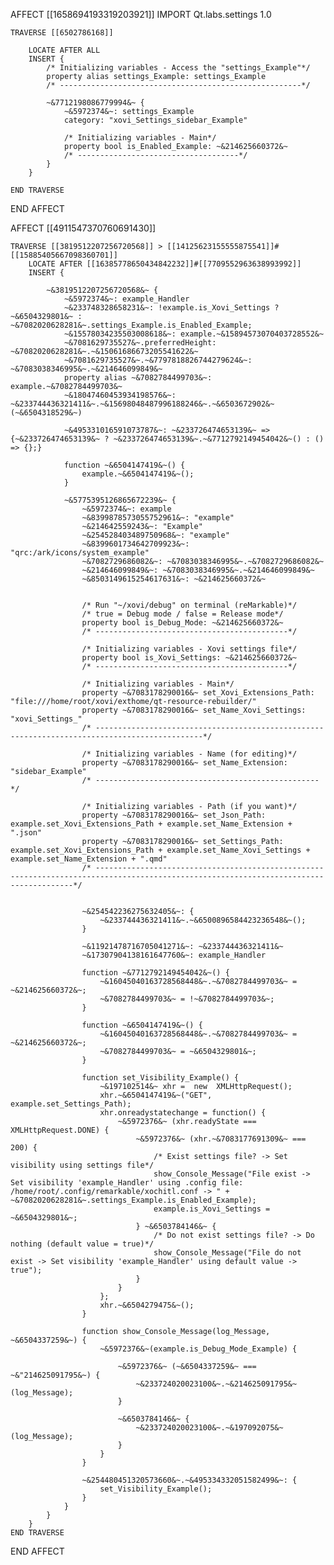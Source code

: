 AFFECT [[1658694193319203921]]
    IMPORT Qt.labs.settings 1.0

    TRAVERSE [[6502786168]]

        LOCATE AFTER ALL
        INSERT {
            /* Initializing variables - Access the "settings_Example"*/
            property alias settings_Example: settings_Example
            /* ------------------------------------------------------*/

            ~&7712198086779994&~ {
                ~&5972374&~: settings_Example
                category: "xovi_Settings_sidebar_Example"

                /* Initializing variables - Main*/
                property bool is_Enabled_Example: ~&214625660372&~
                /* ------------------------------------*/
            }
        }

    END TRAVERSE

END AFFECT


AFFECT [[4911547370760691430]]

    TRAVERSE [[3819512207256720568]] > [[14125623155555875541]]#[[15885405667098360701]]
        LOCATE AFTER [[16385778650434842232]]#[[7709552963638993992]]
        INSERT {

            ~&3819512207256720568&~ {
                ~&5972374&~: example_Handler
                ~&233748328658231&~: !example.is_Xovi_Settings ? ~&6504329801&~ : ~&7082020628281&~.settings_Example.is_Enabled_Example;
                ~&15578034235503008618&~: example.~&15894573070403728552&~
                ~&7081629735527&~.preferredHeight: ~&7082020628281&~.~&15061686673205541622&~
                ~&7081629735527&~.~&7797818826744279624&~: ~&7083038346995&~.~&214646099849&~
                property alias ~&7082784499703&~: example.~&7082784499703&~
                ~&18047460453934198576&~: ~&233744436321411&~.~&15698048487996188246&~.~&6503672902&~(~&6504318529&~)

                ~&495331016591073787&~: ~&233726474653139&~ => {~&233726474653139&~ ? ~&233726474653139&~.~&7712792149454042&~() : () => {};}

                function ~&6504147419&~() {
                    example.~&6504147419&~();
                }

                ~&5775395126865672239&~ {
                    ~&5972374&~: example
                    ~&8399878573055752961&~: "example"
                    ~&214642559243&~: "Example"
                    ~&254528403489750968&~: "example"
                    ~&8399601734642709923&~: "qrc:/ark/icons/system_example"
                    ~&7082729686082&~: ~&7083038346995&~.~&7082729686082&~
                    ~&214646099849&~: ~&7083038346995&~.~&214646099849&~
                    ~&8503149615254617631&~: ~&214625660372&~


                    /* Run "~/xovi/debug" on terminal (reMarkable)*/
                    /* true = Debug mode / false = Release mode*/
                    property bool is_Debug_Mode: ~&214625660372&~
                    /* -------------------------------------------*/

                    /* Initializing variables - Xovi settings file*/
                    property bool is_Xovi_Settings: ~&214625660372&~
                    /* -------------------------------------------*/

                    /* Initializing variables - Main*/
                    property ~&7083178290016&~ set_Xovi_Extensions_Path: "file:///home/root/xovi/exthome/qt-resource-rebuilder/"
                    property ~&7083178290016&~ set_Name_Xovi_Settings: "xovi_Settings_"
                    /* ----------------------------------------------------------------------------------------------*/

                    /* Initializing variables - Name (for editing)*/
                    property ~&7083178290016&~ set_Name_Extension: "sidebar_Example"
                    /* --------------------------------------------------*/

                    /* Initializing variables - Path (if you want)*/
                    property ~&7083178290016&~ set_Json_Path: example.set_Xovi_Extensions_Path + example.set_Name_Extension + ".json"
                    property ~&7083178290016&~ set_Settings_Path: example.set_Xovi_Extensions_Path + example.set_Name_Xovi_Settings + example.set_Name_Extension + ".qmd"
                    /* ---------------------------------------------------------------------------------------------------------------------------------------*/


                    ~&254542236275632405&~: {
                        ~&233744436321411&~.~&6500896584423236548&~();
                    }

                    ~&11921478716705041271&~: ~&233744436321411&~
                    ~&17307904138161647760&~: example_Handler

                    function ~&7712792149454042&~() {
                        ~&16045040163728568448&~.~&7082784499703&~ = ~&214625660372&~;
                        ~&7082784499703&~ = !~&7082784499703&~;
                    }

                    function ~&6504147419&~() {
                        ~&16045040163728568448&~.~&7082784499703&~ = ~&214625660372&~;
                        ~&7082784499703&~ = ~&6504329801&~;
                    }

                    function set_Visibility_Example() {
                        ~&197102514&~ xhr =  new  XMLHttpRequest();
                        xhr.~&6504147419&~("GET", example.set_Settings_Path);
                        xhr.onreadystatechange = function() {
                            ~&5972376&~ (xhr.readyState === XMLHttpRequest.DONE) {
                                ~&5972376&~ (xhr.~&7083177691309&~ === 200) {
                                    /* Exist settings file? -> Set visibility using settings file*/
                                    show_Console_Message("File exist -> Set visibility 'example_Handler' using .config file: /home/root/.config/remarkable/xochitl.conf -> " + ~&7082020628281&~.settings_Example.is_Enabled_Example);
                                    example.is_Xovi_Settings = ~&6504329801&~;
                                } ~&6503784146&~ {
                                    /* Do not exist settings file? -> Do nothing (default value = true)*/
                                    show_Console_Message("File do not exist -> Set visibility 'example_Handler' using default value -> true");
                                }
                            }
                        };
                        xhr.~&6504279475&~();
                    }

                    function show_Console_Message(log_Message, ~&6504337259&~) {
                        ~&5972376&~(example.is_Debug_Mode_Example) {

                            ~&5972376&~ (~&6504337259&~ === ~&"214625091795&~) {
                                ~&233724020023100&~.~&214625091795&~(log_Message);
                            }

                            ~&6503784146&~ {
                                ~&233724020023100&~.~&197092075&~(log_Message);
                            }
                        }
                    }

                    ~&254480451320573660&~.~&495334332051582499&~: {
                        set_Visibility_Example();
                    }
                }
            }
        }
    END TRAVERSE
END AFFECT